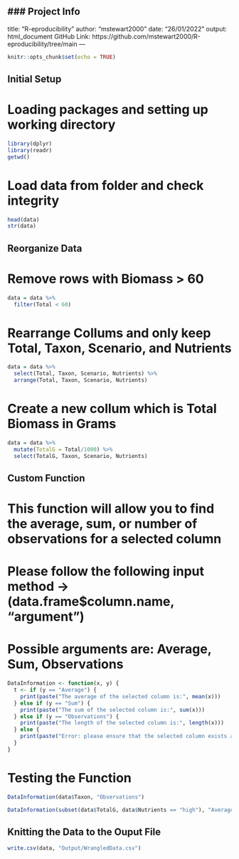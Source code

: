 ### Project Info
---
title: "R-eproducibility"
author: "mstewart2000"
date: "26/01/2022"
output: html_document
GitHub Link: https://github.com/mstewart2000/R-eproducibility/tree/main
---

```r
knitr::opts_chunk$set(echo = TRUE)
```

## Initial Setup
# Loading packages and setting up working directory
```r
library(dplyr)
library(readr)
getwd()
```

# Load data from folder and check integrity
```r
head(data) 
str(data)
```

## Reorganize Data
# Remove rows with Biomass > 60
```r
data = data %>%
  filter(Total < 60)
```

# Rearrange Collums and only keep Total, Taxon, Scenario, and Nutrients
```r
data = data %>%
  select(Total, Taxon, Scenario, Nutrients) %>%
  arrange(Total, Taxon, Scenario, Nutrients)
```

# Create a new collum which is Total Biomass in Grams
```r
data = data %>%
  mutate(TotalG = Total/1000) %>%
  select(TotalG, Taxon, Scenario, Nutrients)
```

## Custom Function
# This function will allow you to find the average, sum, or number of observations for a selected column
# Please follow the following input method -> (data.frame$column.name, "argument")
# Possible arguments are: Average, Sum, Observations
```r
DataInformation <- function(x, y) {
  t <- if (y == "Average") {
    print(paste("The average of the selected column is:", mean(x)))
  } else if (y == "Sum") {
    print(paste("The sum of the selected column is:", sum(x)))
  } else if (y == "Observations") {
    print(paste("The length of the selected column is:", length(x)))
  } else {
    print(paste("Error: please ensure that the selected column exists and that you have chosen either Average, Sum, or Observations"))
  }
}
```

# Testing the Function
```r
DataInformation(data$Taxon, "Observations")

DataInformation(subset(data$TotalG, data$Nutrients == "high"), "Average"); DataInformation(subset(data$TotalG, data$Nutrients == "low"), "Average") 
```


## Knitting the Data to the Ouput File
```r
write.csv(data, "Output/WrangledData.csv")
```

